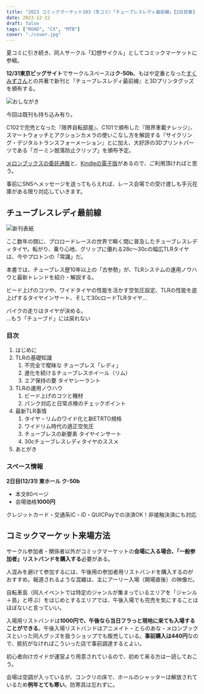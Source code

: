 ```yaml
---
title: "2023 コミックマーケット103（冬コミ）「チューブレスレディ最前線」【2日目東3 ク-50b】"
date: 2023-12-22
draft: false
tags: ["ROAD", "CX", "MTB"]
cover: "./cover.jpg"
---
```


夏コミに引き続き、同人サークル「幻想サイクル」としてコミックマーケットに参戦。

**12/31東京ビッグサイト**でサークルスペースは**ク-50b**。もはや定番となった[すくみずさん](https://skmzlog.com/)との共著で新刊と『チューブレスレディ最前線』と3Dプリンタグッズを頒布する。

![おしながき](./cover.png)

今回は既刊も持ち込み有り。

C102で完売となった『限界自転部屋』、C101で頒布した『限界車載ナレッジ』、スマートウォッチとアクションカメラの使いこなし方を解説する『サイクリング・デジタルトランスフォーメーション』とに加え、大好評の3Dプリントパーツである「ガーミン脱落防止クリップ」を頒布予定。

[メロンブックスの委託通販](https://www.melonbooks.co.jp/detail/detail.php?product_id=2194525)と、[Kindleの電子版](https://amzn.to/48pihgF)があるので、ご利用頂ければと思う。

<LinkBox url="https://www.melonbooks.co.jp/detail/detail.php?product_id=2194525" />

<LinkBox url="https://www.amazon.co.jp/dp/B0CQK5ZKY3/" isAmazonLink />

事前にSNSへメッセージを送ってもらえれば、レース会場での受け渡しも手元在庫がある限り対応していきます。

## チューブレスレディ最前線

![新刊表紙](./c103_cover.jpg)

ここ数年の間に、プロロードレースの世界で瞬く間に普及したチューブレスレディタイヤ。転がり、乗り心地、グリップに優れる28c～30cの幅広TLRタイヤは、今やプロトンの「常識」だ。

本書では、チューブレス歴10年以上の「古参勢」が、TLRシステムの運用ノウハウと最新トレンドを紹介・解説する。

ビード上げのコツや、ワイドタイヤの性能を活かす空気圧設定、TLRの性能を底上げするタイヤインサート、そして30cロードTLRタイヤ…

バイクの走りはタイヤが決める。\
…もう「チューブド」には戻れない

### 目次

1. はじめに
2. TLRの基礎知識
   1. 不完全で曖昧な チューブレス「レディ」
   2. 進化を続けるチューブレスホイール（リム）
   3. エア保持の要 タイヤシーラント
3. TLRの運用ノウハウ
   1. ビード上げのコツと機材
   2. パンク対応と日常点検のチェックポイント
4. 最新TLR事情
   1. タイヤ・リムのワイド化と新ETRTO規格
   2. ワイドリム時代の適正空気圧
   3. チューブレスの新要素 タイヤインサート
   4. 30cチューブレスレディタイヤのススメ
5. あとがき

### スペース情報

**2日目(12/31) 東ホール ク-50b**

- 本文80ページ
- 会場価格**1000円**

クレジットカード・交通系IC・iD・QUICPayでの決済OK！非接触決済にも対応

## コミックマーケット来場方法

サークル参加者・関係者以外がコミックマーケットの**会場に入る場合、「一般参加者」リストバンドを購入する**必要がある。

人混みを避けて参加するには、午後用の参加者用リストバンドを購入するのがおすすめ。報道されるような混雑は、主にアーリー入場（開場直後）の映像だ。

自転車島（同人イベントでは特定のジャンルが集まっているエリアを「ジャンル＋島」と呼ぶ）をはじめとするエリアでは、午後入場でも完売を気にすることはほぼないと言っていい。

入場用リストバンドは**1000円で、午後なら当日フラっと現地に来ても入場することができる**。午後入場リストバンドはアニメイト・とらのあな・メロンブックスといった同人グッズを扱うショップでも販売している。**事前購入は440円**なので、抵抗がなければこういった店で事前調達するとよい。

<LinkBox url="https://www.comiket.co.jp/info-a/C103/C103EntryTicket4.html" />

初心者向けガイドが運営より用意されているので、初めて来る方は一読しておこう。

会場は空調が入っているが、コンクリの床で、ホールのシャッターは解放されているため**例年とても寒い**。防寒具は忘れずに。

<LinkBox url="https://harenohi.comiket.co.jp/index.php/beginnersguide/generals/" />
